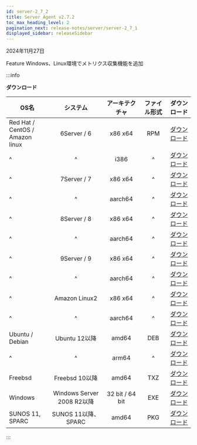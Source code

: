 ```yaml
---
id: server-2_7_2
title: Server Agent v2.7.2
toc_max_heading_level: 2
pagination_next: release-notes/server/server-2_7_1
displayed_sidebar: releaseSidebar
---
```


2024年11月27日

<Status priority='1'>Feature</Status> Windows、Linux環境で<Cmdname sid="side_serverInventoryMap" className="uitext" />メトリクス収集機能を追加

:::info 

**ダウンロード**

| OS名                                  |           システム           |     アーキテクチャ     | ファイル形式 |                                         ダウンロード                                        |
| ------------------------------------ | :----------------------: | :-------------: | :----: | :-----------------------------------------------------------------------------------: |
| Red Hat / CentOS /<br/> Amazon linux |        6Server / 6       |     x86 x64     |   RPM  |     [ダウンロード](https://repo.whatap.io/centos/6/x86_64/whatap-infra-2.7-2.x86_64.rpm)    |
| ^                                    |             ^            |       i386      |    ^   |       [ダウンロード](https://repo.whatap.io/centos/6/i386/whatap-infra-1.2-4.i386.rpm)      |
| ^                                    |        7Server / 7       |     x86 x64     |    ^   |     [ダウンロード](https://repo.whatap.io/centos/7/x86_64/whatap-infra-2.7-2.x86_64.rpm)    |
| ^                                    |             ^            |     aarch64     |    ^   |    [ダウンロード](https://repo.whatap.io/centos/7/aarch64/whatap-infra-2.7-2.aarch64.rpm)   |
| ^                                    |        8Server / 8       |     x86 x64     |    ^   |     [ダウンロード](https://repo.whatap.io/centos/8/x86_64/whatap-infra-2.7-2.x86_64.rpm)    |
| ^                                    |             ^            |     aarch64     |    ^   |    [ダウンロード](https://repo.whatap.io/centos/8/aarch64/whatap-infra-2.7-2.aarch64.rpm)   |
| ^                                    |        9Server / 9       |     x86 x64     |    ^   |     [ダウンロード](https://repo.whatap.io/centos/9/x86_64/whatap-infra-2.7-2.x86_64.rpm)    |
| ^                                    |             ^            |     aarch64     |    ^   |    [ダウンロード](https://repo.whatap.io/centos/9/aarch64/whatap-infra-2.7-2.aarch64.rpm)   |
| ^                                    |       Amazon Linux2      |     x86 x64     |    ^   |  [ダウンロード](https://repo.whatap.io/centos/latest/x86_64/whatap-infra-2.7-2.x86_64.rpm)  |
| ^                                    |             ^            |     aarch64     |    ^   | [ダウンロード](https://repo.whatap.io/centos/latest/aarch64/whatap-infra-2.7-2.aarch64.rpm) |
| Ubuntu / Debian                      |        Ubuntu 12以降       |      amd64      |   DEB  |     [ダウンロード](https://repo.whatap.io/debian/unstable/whatap-infra_2.7.2_amd64.deb)     |
| ^                                    |             ^            |      arm64      |    ^   |     [ダウンロード](https://repo.whatap.io/debian/unstable/whatap-infra_2.7.2_arm64.deb)     |
| Freebsd                              |       Freebsd 10以降       |      amd64      |   TXZ  |           [ダウンロード](https://repo.whatap.io/freebsd/10/whatap-infra-1.1.2.txz)          |
| Windows                              | Windows Server 2008 R2以降 | 32 bit / 64 bit |   EXE  |               [ダウンロード](https://repo.whatap.io/windows/whatap_infra.zip)               |
| SUNOS 11, SPARC                      |     SUNOS 11以降、SPARC     |      amd64      |   PKG  |     [ダウンロード](https://repo.whatap.io/sunos/11/whatap-infra.latest.SPARC.pkg.tar.gz)    |

:::
